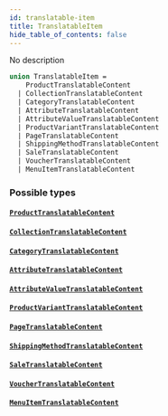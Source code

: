 ```yaml
---
id: translatable-item
title: TranslatableItem
hide_table_of_contents: false
---
```


No description

```graphql
union TranslatableItem =
    ProductTranslatableContent
  | CollectionTranslatableContent
  | CategoryTranslatableContent
  | AttributeTranslatableContent
  | AttributeValueTranslatableContent
  | ProductVariantTranslatableContent
  | PageTranslatableContent
  | ShippingMethodTranslatableContent
  | SaleTranslatableContent
  | VoucherTranslatableContent
  | MenuItemTranslatableContent
```

### Possible types

#### [`ProductTranslatableContent`](../../../developer/api-reference/objects/product-translatable-content)

#### [`CollectionTranslatableContent`](../../../developer/api-reference/objects/collection-translatable-content)

#### [`CategoryTranslatableContent`](../../../developer/api-reference/objects/category-translatable-content)

#### [`AttributeTranslatableContent`](../../../developer/api-reference/objects/attribute-translatable-content)

#### [`AttributeValueTranslatableContent`](../../../developer/api-reference/objects/attribute-value-translatable-content)

#### [`ProductVariantTranslatableContent`](../../../developer/api-reference/objects/product-variant-translatable-content)

#### [`PageTranslatableContent`](../../../developer/api-reference/objects/page-translatable-content)

#### [`ShippingMethodTranslatableContent`](../../../developer/api-reference/objects/shipping-method-translatable-content)

#### [`SaleTranslatableContent`](../../../developer/api-reference/objects/sale-translatable-content)

#### [`VoucherTranslatableContent`](../../../developer/api-reference/objects/voucher-translatable-content)

#### [`MenuItemTranslatableContent`](../../../developer/api-reference/objects/menu-item-translatable-content)
